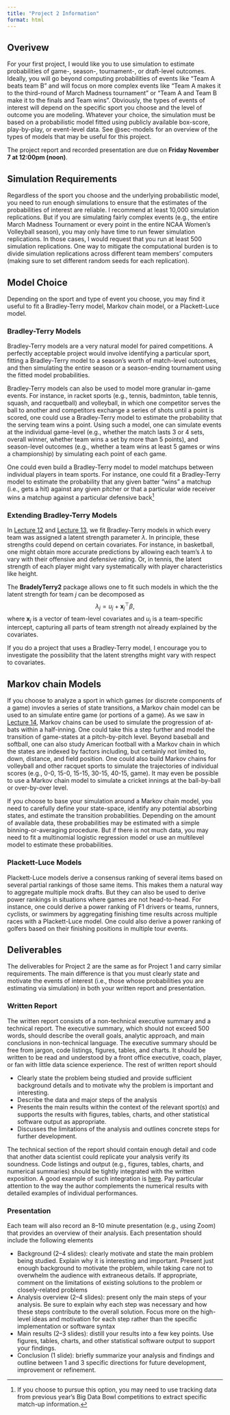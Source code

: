 ```yaml
---
title: "Project 2 Information"
format: html
---
```



## Overivew

For your first project, I would like you to use simulation to estimate probabilities of game-, season-, tournament-, or draft-level outcomes.
Ideally, you will go beyond computing probabilities of events like "Team A beats team B" and will focus on more complex events like "Team A makes it to the third-round of March Madness tournament" or "Team A and Team B make it to the finals and Team wins".
Obviously, the types of events of interest will depend on the specific sport you choose and the level of outcome you are modeling.
Whatever your choice, the simulation must be based on a probabilistic model fitted using publicly available box-score, play-by-play, or event-level data.
See @sec-models for an overview of the types of models that may be useful for this project.

The project report and recorded presentation are due on **Friday November 7 at 12:00pm (noon)**. 

## Simulation Requirements

Regardless of the sport you choose and the underlying probabilistic model, you need to run enough simulations to ensure that the estimates of the probabilities of interest are reliable.
I recommend at least 10,000 simulation replications.
But if you are simulating fairly complex events (e.g., the entire March Madness Tournament or every point in the entire NCAA Women's Volleyball season), you may only have time to run fewer simulation replications.
In those cases, I would request that you run at least 500 simulation replications. 
One way to mitigate the computational burden is to divide simulation replications across different team members' computers (making sure to set different random seeds for each replication).


## Model Choice{#sec-models}

Depending on the sport and type of event you choose, you may find it useful to fit a Bradley-Terry model, Markov chain model, or a Plackett-Luce model.


### Bradley-Terry Models 

Bradley-Terry models are a very natural model for paired competitions.
A perfectly acceptable project would involve identifying a particular sport, fitting a Bradley-Terry model to a season's worth of match-level outcomes, and then simulating the entire season or a season-ending tournament using the fitted model probabilities.

Bradley-Terry models can also be used to model more granular in-game events.
For instance, in racket sports (e.g., tennis, badminton, table tennis, squash, and racquetball) and volleyball, in which one competitor serves the ball to another and competitors exchange a series of shots until a point is scored, one could use a Bradley-Terry model to estimate the probability that the serving team wins a point.
Using such a model, one can simulate events at the individual game-level (e.g., whether the match lasts 3 or 4 sets, overall winner, whether team wins a set by more than 5 points), and season-level outcomes (e.g., whether a team wins at least 5 games or wins a championship) by simulating each point of each game.

One could even build a Bradley-Terry model to model matchups between individual players in team sports.
For instance, one could fit a Bradley-Terry model to estimate the probability that any given batter "wins" a matchup (i.e., gets a hit) against any given pitcher or that a particular wide receiver wins a matchup against a particular defensive back[^tracking]

[^tracking]: If you choose to pursue this option, you may need to use tracking data from previous year's Big Data Bowl competitions to extract specific match-up information. 

### Extending Bradley-Terry Models

In [Lecture 12](lectures/lecture12.qmd) and [Lecture 13](lectures/lecture13.qmd), we fit Bradley-Terry models in which every team was assigned a latent strength parameter $\lambda.$
In principle, these strengths could depend on certain covariates.
For instance, in basketball, one might obtain more accurate predictions by allowing each team's $\lambda$ to vary with their offensive and defensive rating.
Or, in tennis, the latent strength of each player might vary systematically with player characteristics like height.

The **BradelyTerry2** package allows one to fit such models in which the the latent strength for team $j$ can be decomposed as
$$
\lambda_{j} = u_{j} + \boldsymbol{\mathbf{x}}_{j}^{\top}\beta,
$$
where $\boldsymbol{\mathbf{x}}_{j}$ is a vector of team-level covariates and $u_{j}$ is a team-specific intercept, capturing all parts of team strength not already explained by the covariates. 

If you do a project that uses a Bradley-Terry model, I encourage you to investigate the possibility that the latent strengths might vary with respect to covariates.

## Markov chain Models

If you choose to analyze a sport in which games (or discrete components of a game) invovles a series of state transitions, a Markov chain model can be used to an simulate entire game (or portions of a game).
As we saw in [Lecture 14](lectures/lecture14.qmd), Markov chains can be used to simulate the progression of at-bats within a half-inning.
One could take this a step further and model the transition of game-states at a pitch-by-pitch level.
Beyond baseball and softball, one can also study American football with a Markov chain in which the states are indexed by factors including, but certainly not limited to, down, distance, and field position.
One could also build Markov chains for volleyball and other racquet sports to simulate the trajectories of individual scores (e.g., 0-0, 15-0, 15-15, 30-15, 40-15, game).
It may even be possible to use a Markov chain model to simulate a cricket innings at the ball-by-ball or over-by-over level. 

If you choose to base your simulation around a Markov chain model, you need to carefully define your state-space, identify any potential absorbing states, and estimate the transition probabilities.
Depending on the amount of available data, these probabilities may be estimated with a simple binning-or-averaging procedure.
But if there is not much data, you may need to fit a multinomial logistic regression model or use an multilevel model to estimate these probabilities. 


### Plackett-Luce Models

Plackett-Luce models derive a consensus ranking of several items based on several partial rankings of those same items.
This makes them a natural way to aggregate multiple mock drafts.
But they can also be used to derive power rankings in situations where games are not head-to-head.
For instance, one could derive a power ranking of F1 drivers or teams, runners, cyclists, or swimmers by aggregating finishing time results across multiple races with a Plackett-Luce model.
One could also derive a power ranking of golfers based on their finishing positions in multiple tour events.




## Deliverables

The deliverables for Project 2 are the same as for Project 1 and carry similar requirements.
The main difference is that you must clearly state and motivate the events of interest (i.e., those whose probabilities you are estimating via simulation) in both your written report and presentation.

### Written Report

The written report consists of a non-technical executive summary and a technical report.
The executive summary, which should not exceed 500 words, should describe the overall goals, analytic approach, and main conclusions in non-technical language.
The executive summary should be free from jargon, code listings, figures, tables, and charts.
It should be written to be read and understood by a front office executive, coach, player, or fan with little data science experience.
The rest of written report should

  * Clearly state the problem being studied and provide sufficient background details and to motivate why the problem is important and interesting.
  * Describe the data and major steps of the analysis
  * Presents the main results within the context of the relevant sport(s) and supports the results with figures, tables, charts, and other statistical software output as appropriate.
  * Discusses the limitations of the analysis and outlines concrete steps for further development.

The technical section of the report should contain enough detail and code that another data scientist could replicate your analysis verify its soundness.
Code listings and output (e.g., figures, tables, charts, and numerical summaries) should be tightly integrated with the written exposition.
A good example of such integration is [here](https://github.com/danmorse314/hockeyR-models).
Pay particular attention to the way the author complements the numerical results with detailed examples of individual performances. 

### Presentation

Each team will also record an 8--10 minute presentation (e.g., using Zoom) that provides an overview of their analysis.
Each presentation should include the following elements

  * Background (2--4 slides): clearly motivate and state the main problem being studied. Explain why it is interesting and important. Present just enough background to motivate the problem, while taking care not to overwhelm the audience with extraneous details. If appropriate, comment on the limitations of existing solutions to the problem or closely-related problems
  * Analysis overview (2--4 slides): present only the main steps of your analysis. Be sure to explain why each step was necessary and how these steps contribute to the overall solution. Focus more on the high-level ideas and motivation for each step rather than the specific implementation or software syntax
  * Main results (2--3 slides): distill your results into a few key points. Use figures, tables, charts, and other statistical software output to support your findings.
  * Conclusion (1 slide): briefly summarize your analysis and findings and outline between 1 and 3 specific directions for future development, improvement or refinement.

